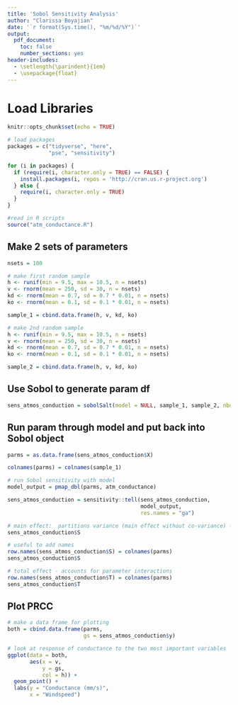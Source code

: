 ```yaml
---
title: 'Sobol Sensitivity Analysis'
author: "Clarissa Boyajian"
date: '`r format(Sys.time(), "%m/%d/%Y")`'
output: 
  pdf_document:
    toc: false
    number_sections: yes
header-includes:
  - \setlength{\parindent}{1em}
  - \usepackage{float}
---
```


# Load Libraries

```r
knitr::opts_chunk$set(echo = TRUE)

# load packages
packages = c("tidyverse", "here",
             "pse", "sensitivity")

for (i in packages) {
  if (require(i, character.only = TRUE) == FALSE) {
    install.packages(i, repos = 'http://cran.us.r-project.org')
  } else {
    require(i, character.only = TRUE)
  }
}

#read in R scripts
source("atm_conductance.R")
```


## Make 2 sets of parameters

```r
nsets = 100

# make first random sample
h <- runif(min = 9.5, max = 10.5, n = nsets)
v <- rnorm(mean = 250, sd = 30, n = nsets)
kd <- rnorm(mean = 0.7, sd = 0.7 * 0.01, n = nsets)
ko <- rnorm(mean = 0.1, sd = 0.1 * 0.01, n = nsets)

sample_1 = cbind.data.frame(h, v, kd, ko)

# make 2nd random sample
h <- runif(min = 9.5, max = 10.5, n = nsets)
v <- rnorm(mean = 250, sd = 30, n = nsets)
kd <- rnorm(mean = 0.7, sd = 0.7 * 0.01, n = nsets)
ko <- rnorm(mean = 0.1, sd = 0.1 * 0.01, n = nsets)

sample_2 = cbind.data.frame(h, v, kd, ko)
```

## Use Sobol to generate param df

```r
sens_atmos_conduction = sobolSalt(model = NULL, sample_1, sample_2, nboot = 100)
```

## Run param through model and put back into Sobol object

```r
parms = as.data.frame(sens_atmos_conduction$X)

colnames(parms) = colnames(sample_1)

# run Sobol sensitivity with model
model_output = pmap_dbl(parms, atm_conductance)

sens_atmos_conduction = sensitivity::tell(sens_atmos_conduction, 
                                          model_output, 
                                          res.names = "ga")
```


```r
# main effect:  partitions variance (main effect without co-variance) - sums approximately to one
sens_atmos_conduction$S

# useful to add names
row.names(sens_atmos_conduction$S) = colnames(parms)
sens_atmos_conduction$S
```


```r
# total effect - accounts for parameter interactions
row.names(sens_atmos_conduction$T) = colnames(parms)
sens_atmos_conduction$T
```

## Plot PRCC

```r
# make a data frame for plotting
both = cbind.data.frame(parms,
                        gs = sens_atmos_conduction$y)

# look at response of conductance to the two most important variables
ggplot(data = both, 
       aes(x = v, 
           y = gs, 
           col = h)) +
  geom_point() +
  labs(y = "Conductance (mm/s)", 
       x = "Windspeed")
```











